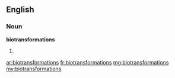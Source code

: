 ==English==

===Noun===
'''biotransformations'''

# {{plural of|[[biotransformation]]}}

[[ar:biotransformations]]
[[fr:biotransformations]]
[[mg:biotransformations]]
[[my:biotransformations]]